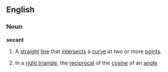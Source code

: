 ==English==

===Noun===

'''secant'''
#{{mathematics}} A [[straight]] [[line]] that [[intersect]]s a [[curve]] at two or more [[point]]s.
#{{mathematics}} In a [[right triangle]], the [[reciprocal]] of the [[cosine]] of an [[angle]].